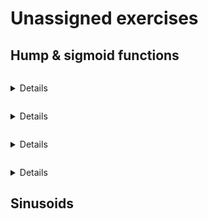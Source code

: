 # Unassigned exercises

## Hump & sigmoid functions


```exercise
```
<details>`r knitr::knit_child("Exercises/Fun/hump-intro.Rmd")`</details>



```exercise
```
<details>`r knitr::knit_child("Exercises/Fun/sigmoid-intro.Rmd")`</details>

```exercise
```
<details>`r knitr::knit_child("Exercises/Fun/sigmoid-bath.Rmd")`</details>

```exercise
```
<details>`r knitr::knit_child("Exercises/Fun/ebola-sigmoid.Rmd")`</details>

## Sinusoids

<!-----------------------

```exercise
```
<details>`rr knitr::knit_child("Exercises/Fun/sunset-in-LA.Rmd")`</details>

```exercise
```
<details>`rr knitr::knit_child("Exercises/Fun/lamb-talk-gloves.Rmd")`</details>

```exercise
```
<details>`rr knitr::knit_child("Exercises/Fun/spirometer.Rmd")`</details>

## Shapes of graphs

```exercise
```
<details>`rr knitr::knit_child(exercise_file("02", "concavity.Rmd"))`</details>

```exercise
```
<details>`rr knitr::knit_child("Exercises/Fun/length-of-day.Rmd")`</details>



## Exponential functions

```exercise
```
<details>`rr knitr::knit_child(exercise_file("04", "exponential-bases.Rmd"))`</details>


```exercise
```
<details>`rr knitr::knit_child(exercise_file("05", "cow-type-kayak-new.Rmd"))`</details>

```exercise
```
<details>`rr knitr::knit_child(exercise_file("05", "chicken-choose-vase.Rmd"))`</details>


## Log scales

```exercise
```
<details>`rr knitr::knit_child(exercise_file("04", "engine-magnitude-new.Rmd"))`</details>



```exercise
```
<details>`rr knitr::knit_child(exercise_file("06", "Boyles-data.Rmd"))`</details>

```exercise
```
<details>`rr knitr::knit_child(exercise_file("06", "tiger-have-fork.Rmd"))`</details>


```exercise
```
<details>`rr knitr::knit_child("Exercises/Fun/maple-hit-saucer.Rmd")`</details>

```exercise
```
<details>`rr knitr::knit_child(exercise_file("05", "log-axis.Rmd"))`</details>

## Power-law functions

```exercise
```
<details>`rr knitr::knit_child("Exercises/Fun/cat-lend-futon.Rmd")`</details>

=========================================-->



